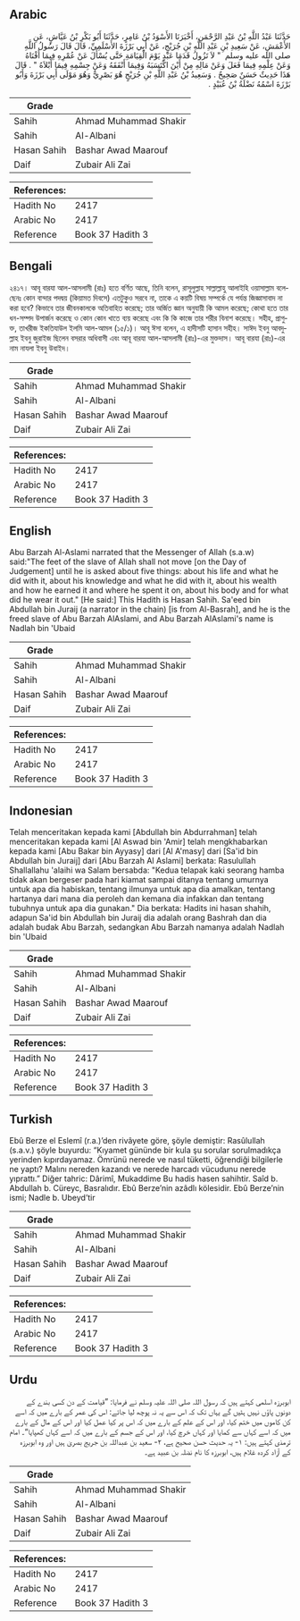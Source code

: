## Arabic


<div dir="rtl" lang="ar" style={{fontSize:'larger',backgroundColor:'#f8f9fa',padding:20}}>
حَدَّثَنَا عَبْدُ اللَّهِ بْنُ عَبْدِ الرَّحْمَنِ، أَخْبَرَنَا الأَسْوَدُ بْنُ عَامِرٍ، حَدَّثَنَا أَبُو بَكْرِ بْنُ عَيَّاشٍ، عَنِ الأَعْمَشِ، عَنْ سَعِيدِ بْنِ عَبْدِ اللَّهِ بْنِ جُرَيْجٍ، عَنْ أَبِي بَرْزَةَ الأَسْلَمِيِّ، قَالَ قَالَ رَسُولُ اللَّهِ صلى الله عليه وسلم ‏ "‏ لاَ تَزُولُ قَدَمَا عَبْدٍ يَوْمَ الْقِيَامَةِ حَتَّى يُسْأَلَ عَنْ عُمْرِهِ فِيمَا أَفْنَاهُ وَعَنْ عِلْمِهِ فِيمَا فَعَلَ وَعَنْ مَالِهِ مِنْ أَيْنَ اكْتَسَبَهُ وَفِيمَا أَنْفَقَهُ وَعَنْ جِسْمِهِ فِيمَا أَبْلاَهُ ‏"‏ ‏.‏ قَالَ هَذَا حَدِيثٌ حَسَنٌ صَحِيحٌ ‏.‏ وَسَعِيدُ بْنُ عَبْدِ اللَّهِ بْنِ جُرَيْجٍ هُوَ بَصْرِيٌّ وَهُوَ مَوْلَى أَبِي بَرْزَةَ وَأَبُو بَرْزَةَ اسْمُهُ نَضْلَةُ بْنُ عُبَيْدٍ ‏.‏
</div>
<div style={{backgroundColor:'#f8f9fa',padding:20, marginBottom: 10}}><table> <thead> <tr> <th>Grade</th> <th></th> </tr> </thead> <tbody> <tr><td>Sahih</td><td>Ahmad Muhammad Shakir</td></tr><tr><td>Sahih</td><td>Al-Albani</td></tr><tr><td>Hasan Sahih</td><td>Bashar Awad Maarouf</td></tr><tr><td>Daif</td><td>Zubair Ali Zai</td></tr></tbody></table><table> <thead> <tr> <th>References:</th> <th></th> </tr> </thead> <tbody><tr><td>Hadith No</td><td>2417</td></tr><tr><td>Arabic No</td><td>2417</td></tr><tr><td>Reference</td><td>Book 37 Hadith 3</td></tr></tbody></table></div>

## Bengali


<div dir="ltr" lang="bn" style={{fontSize:'larger',backgroundColor:'#f8f9fa',padding:20}}>
২৪১৭। আবূ বারযা আল-আসলামী (রাঃ) হতে বর্ণিত আছে, তিনি বলেন, রাসূলুল্লাহ সাল্লাল্লাহু আলাইহি ওয়াসাল্লাম বলেছেনঃ কোন বান্দার পদদ্বয় (কিয়ামত দিবসে) এতটুকুও সরবে না, তাকে এ কয়টি বিষয় সম্পর্কে যে পর্যন্ত জিজ্ঞাসাবাদ না করা হবে? কিভাবে তার জীবনকালকে অতিবাহিত করেছে; তার অর্জিত জ্ঞান অনুযায়ী কি আমল করেছে; কোথা হতে তার ধন-সম্পদ উপার্জন করেছে ও কোন কোন খাতে ব্যয় করেছে এবং কি কি কাজে তার শরীর বিনাশ করেছে। সহীহ, প্রাগুক্ত, তাখরীজ ইকতিযাউল ইলমি আল-আমল (১৫/১)। আবূ ঈসা বলেন, এ হাদীসটি হাসান সহীহ। সাঈদ ইবনু আবদুল্লাহ ইবনু জুরাইজ ছিলেন বসরার অধিবাসী এবং আবূ বারযা আল-আসলামী (রাঃ)-এর মুক্তদাস। আবূ বারযা (রাঃ)-এর নাম নাযলা ইবনু উবাইদ।
</div>
<div style={{backgroundColor:'#f8f9fa',padding:20, marginBottom: 10}}><table> <thead> <tr> <th>Grade</th> <th></th> </tr> </thead> <tbody> <tr><td>Sahih</td><td>Ahmad Muhammad Shakir</td></tr><tr><td>Sahih</td><td>Al-Albani</td></tr><tr><td>Hasan Sahih</td><td>Bashar Awad Maarouf</td></tr><tr><td>Daif</td><td>Zubair Ali Zai</td></tr></tbody></table><table> <thead> <tr> <th>References:</th> <th></th> </tr> </thead> <tbody><tr><td>Hadith No</td><td>2417</td></tr><tr><td>Arabic No</td><td>2417</td></tr><tr><td>Reference</td><td>Book 37 Hadith 3</td></tr></tbody></table></div>

## English


<div dir="ltr" lang="en" style={{fontSize:'larger',backgroundColor:'#f8f9fa',padding:20}}>
Abu Barzah Al-Aslami narrated that the Messenger of Allah (s.a.w) said:"The feet of the slave of Allah shall not move [on the Day of Judgement] until he is asked about five things: about his life and what he did with it, about his knowledge and what he did with it, about his wealth and how he earned it and where he spent it on, about his body and for what did he wear it out." [He said:] This Hadith is Hasan Sahih. Sa'eed bin Abdullah bin Juraij (a narrator in the chain) [is from Al-Basrah], and he is the freed slave of Abu Barzah AlAslami, and Abu Barzah AlAslami's name is Nadlah bin 'Ubaid
</div>
<div style={{backgroundColor:'#f8f9fa',padding:20, marginBottom: 10}}><table> <thead> <tr> <th>Grade</th> <th></th> </tr> </thead> <tbody> <tr><td>Sahih</td><td>Ahmad Muhammad Shakir</td></tr><tr><td>Sahih</td><td>Al-Albani</td></tr><tr><td>Hasan Sahih</td><td>Bashar Awad Maarouf</td></tr><tr><td>Daif</td><td>Zubair Ali Zai</td></tr></tbody></table><table> <thead> <tr> <th>References:</th> <th></th> </tr> </thead> <tbody><tr><td>Hadith No</td><td>2417</td></tr><tr><td>Arabic No</td><td>2417</td></tr><tr><td>Reference</td><td>Book 37 Hadith 3</td></tr></tbody></table></div>

## Indonesian


<div dir="ltr" lang="id" style={{fontSize:'larger',backgroundColor:'#f8f9fa',padding:20}}>
Telah menceritakan kepada kami [Abdullah bin Abdurrahman] telah menceritakan kepada kami [Al Aswad bin 'Amir] telah mengkhabarkan kepada kami [Abu Bakar bin Ayyasy] dari [Al A'masy] dari [Sa'id bin Abdullah bin Juraij] dari [Abu Barzah Al Aslami] berkata: Rasulullah Shallallahu 'alaihi wa Salam bersabda: "Kedua telapak kaki seorang hamba tidak akan bergeser pada hari kiamat sampai ditanya tentang umurnya untuk apa dia habiskan, tentang ilmunya untuk apa dia amalkan, tentang hartanya dari mana dia peroleh dan kemana dia infakkan dan tentang tubuhnya untuk apa dia gunakan." Dia berkata: Hadits ini hasan shahih, adapun Sa'id bin Abdullah bin Juraij dia adalah orang Bashrah dan dia adalah budak Abu Barzah, sedangkan Abu Barzah namanya adalah Nadlah bin 'Ubaid
</div>
<div style={{backgroundColor:'#f8f9fa',padding:20, marginBottom: 10}}><table> <thead> <tr> <th>Grade</th> <th></th> </tr> </thead> <tbody> <tr><td>Sahih</td><td>Ahmad Muhammad Shakir</td></tr><tr><td>Sahih</td><td>Al-Albani</td></tr><tr><td>Hasan Sahih</td><td>Bashar Awad Maarouf</td></tr><tr><td>Daif</td><td>Zubair Ali Zai</td></tr></tbody></table><table> <thead> <tr> <th>References:</th> <th></th> </tr> </thead> <tbody><tr><td>Hadith No</td><td>2417</td></tr><tr><td>Arabic No</td><td>2417</td></tr><tr><td>Reference</td><td>Book 37 Hadith 3</td></tr></tbody></table></div>

## Turkish


<div dir="ltr" lang="tr" style={{fontSize:'larger',backgroundColor:'#f8f9fa',padding:20}}>
Ebû Berze el Eslemî (r.a.)’den rivâyete göre, şöyle demiştir: Rasûlullah (s.a.v.) şöyle buyurdu: “Kıyamet gününde bir kula şu sorular sorulmadıkça yerinden kıpırdayamaz. Ömrünü nerede ve nasıl tüketti, öğrendiği bilgilerle ne yaptı? Malını nereden kazandı ve nerede harcadı vücudunu nerede yıprattı.” Diğer tahric: Dârimî, Mukaddime Bu hadis hasen sahihtir. Saîd b. Abdullah b. Cüreyc, Basralıdır. Ebû Berze’nin azâdlı kölesidir. Ebû Berze’nin ismi; Nadle b. Ubeyd’tir
</div>
<div style={{backgroundColor:'#f8f9fa',padding:20, marginBottom: 10}}><table> <thead> <tr> <th>Grade</th> <th></th> </tr> </thead> <tbody> <tr><td>Sahih</td><td>Ahmad Muhammad Shakir</td></tr><tr><td>Sahih</td><td>Al-Albani</td></tr><tr><td>Hasan Sahih</td><td>Bashar Awad Maarouf</td></tr><tr><td>Daif</td><td>Zubair Ali Zai</td></tr></tbody></table><table> <thead> <tr> <th>References:</th> <th></th> </tr> </thead> <tbody><tr><td>Hadith No</td><td>2417</td></tr><tr><td>Arabic No</td><td>2417</td></tr><tr><td>Reference</td><td>Book 37 Hadith 3</td></tr></tbody></table></div>

## Urdu


<div dir="rtl" lang="ur" style={{fontSize:'larger',backgroundColor:'#f8f9fa',padding:20}}>
ابوبرزہ اسلمی کہتے ہیں کہ رسول اللہ صلی اللہ علیہ وسلم نے فرمایا: ”قیامت کے دن کسی بندے کے دونوں پاؤں نہیں ہٹیں گے یہاں تک کہ اس سے یہ نہ پوچھ لیا جائے: اس کی عمر کے بارے میں کہ اسے کن کاموں میں ختم کیا، اور اس کے علم کے بارے میں کہ اس پر کیا عمل کیا اور اس کے مال کے بارے میں کہ اسے کہاں سے کمایا اور کہاں خرچ کیا، اور اس کے جسم کے بارے میں کہ اسے کہاں کھپایا“۔ امام ترمذی کہتے ہیں: ۱- یہ حدیث حسن صحیح ہے، ۲- سعید بن عبداللہ بن جریج بصریٰ ہیں اور وہ ابوبرزہ کے آزاد کردہ غلام ہیں، ابوبرزہ کا نام نضلہ بن عبید ہے۔
</div>
<div style={{backgroundColor:'#f8f9fa',padding:20, marginBottom: 10}}><table> <thead> <tr> <th>Grade</th> <th></th> </tr> </thead> <tbody> <tr><td>Sahih</td><td>Ahmad Muhammad Shakir</td></tr><tr><td>Sahih</td><td>Al-Albani</td></tr><tr><td>Hasan Sahih</td><td>Bashar Awad Maarouf</td></tr><tr><td>Daif</td><td>Zubair Ali Zai</td></tr></tbody></table><table> <thead> <tr> <th>References:</th> <th></th> </tr> </thead> <tbody><tr><td>Hadith No</td><td>2417</td></tr><tr><td>Arabic No</td><td>2417</td></tr><tr><td>Reference</td><td>Book 37 Hadith 3</td></tr></tbody></table></div>